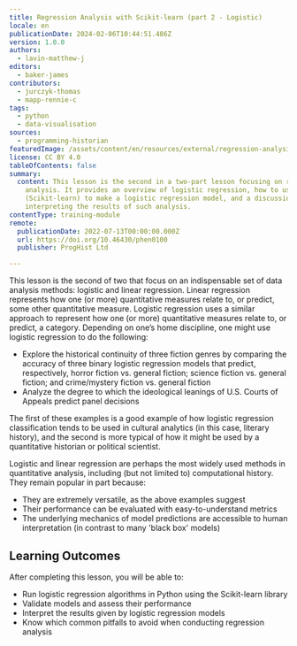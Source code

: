 ```yaml
---
title: Regression Analysis with Scikit-learn (part 2 - Logistic)
locale: en
publicationDate: 2024-02-06T10:44:51.486Z
version: 1.0.0
authors:
  - lavin-matthew-j
editors:
  - baker-james
contributors:
  - jurczyk-thomas
  - mapp-rennie-c
tags:
  - python
  - data-visualisation
sources:
  - programming-historian
featuredImage: /assets/content/en/resources/external/regression-analysis-with-scikit-learn-part-2-logistic/image.png
license: CC BY 4.0
tableOfContents: false
summary:
  content: This lesson is the second in a two-part lesson focusing on regression
    analysis. It provides an overview of logistic regression, how to use Python
    (Scikit-learn) to make a logistic regression model, and a discussion of
    interpreting the results of such analysis.
contentType: training-module
remote:
  publicationDate: 2022-07-13T00:00:00.000Z
  url: https://doi.org/10.46430/phen0100
  publisher: ProgHist Ltd

---
```

This lesson is the second of two that focus on an indispensable set of data analysis methods: logistic and linear regression. Linear regression represents how one (or more) quantitative measures relate to, or predict, some other quantitative measure. Logistic regression uses a similar approach to represent how one (or more) quantitative measures relate to, or predict, a category. Depending on one’s home discipline, one might use logistic regression to do the following:

- Explore the historical continuity of three fiction genres by comparing the accuracy of three binary logistic regression models that predict, respectively, horror fiction vs. general fiction; science fiction vs. general fiction; and crime/mystery fiction vs. general fiction
- Analyze the degree to which the ideological leanings of U.S. Courts of Appeals predict panel decisions

The first of these examples is a good example of how logistic regression classification tends to be used in cultural analytics (in this case, literary history), and the second is more typical of how it might be used by a quantitative historian or political scientist.

Logistic and linear regression are perhaps the most widely used methods in quantitative analysis, including (but not limited to) computational history. They remain popular in part because:

- They are extremely versatile, as the above examples suggest
- Their performance can be evaluated with easy-to-understand metrics
- The underlying mechanics of model predictions are accessible to human interpretation (in contrast to many 'black box' models)

## Learning Outcomes

After completing this lesson, you will be able to:

- Run logistic regression algorithms in Python using the Scikit-learn library
- Validate models and assess their performance
- Interpret the results given by logistic regression models
- Know which common pitfalls to avoid when conducting regression analysis

<ExternalResource title="Interested in learning more?" subtitle="Check out this lesson on Programming Historian's website" url="https://doi.org/10.46430/phen0100" />
